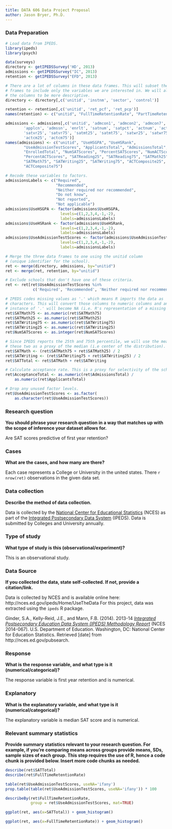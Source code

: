 ```yaml
---
title: DATA 606 Data Project Proposal
author: Jason Bryer, Ph.D.
---
```


### Data Preparation

```r
# Load data from IPEDS.
library(ipeds)
library(psych)

data(surveys)
directory <- getIPEDSSurvey('HD', 2013)
admissions <- getIPEDSSurvey("IC", 2013)
retention <- getIPEDSSurvey("EFD", 2013)

# There are a lot of columns in these data frames. This will subset the data 
# frames to include only the variables we are interested in. We will also rename 
# the columns to be more descriptive.
directory <- directory[,c('unitid', 'instnm', 'sector', 'control')]

retention <- retention[,c('unitid', 'ret_pcf', 'ret_pcp')]
names(retention) <- c("unitid", "FullTimeRetentionRate", "PartTimeRetentionRate")

admissions <- admissions[,c('unitid', 'admcon1', 'admcon2', 'admcon7', 
		'applcn', 'admssn',	'enrlt', 'satnum', 'satpct', 'actnum', 'actpct', 
		'satvr25', 'satvr75', 'satmt25', 'satmt75', 'satwr25', 'satwr75', 
		'actcm25', 'actcm75')]
names(admissions) <- c("unitid", "UseHSGPA", "UseHSRank", 
		"UseAdmissionTestScores", "ApplicantsTotal", "AdmissionsTotal",  
		"EnrolledTotal", "NumSATScores", "PercentSATScores", "NumACTScores", 
		"PercentACTScores", "SATReading25", "SATReading75", "SATMath25", 
		"SATMath75", "SATWriting25", "SATWriting75", "ACTComposite25", 
		"ACTComposite75")

# Recode these variables to factors.
admissionsLabels <- c("Required", 
					  "Recommended", 
					  "Neither required nor recommended", 
					  "Do not know", 
					  "Not reported", 
					  "Not applicable")
admissions$UseHSGPA <- factor(admissions$UseHSGPA, 
						levels=c(1,2,3,4,-1,-2), 
						labels=admissionsLabels)
admissions$UseHSRank <- factor(admissions$UseHSRank, 
						levels=c(1,2,3,4,-1,-2), 
						labels=admissionsLabels)
admissions$UseAdmissionTestScores <- factor(admissions$UseAdmissionTestScores, 
						levels=c(1,2,3,4,-1,-2), 
						labels=admissionsLabels)

# Merge the three data frames to one using the unitid column 
# (unique identifier for the school).
ret <- merge(directory, admissions, by="unitid")
ret <- merge(ret, retention, by="unitid")

# Exclude schools that don't have one of these criteria.
ret <- ret[ret$UseAdmissionTestScores %in% 
		   	c('Required', 'Recommended', 'Neither required nor recommended'),] 

# IPEDS codes missing values as '.' which means R imports the data as 
# characters. This will convert those columns to numeric columns and any 
# instance of '.' will become NA (i.e. R's representation of a missing value).
ret$SATMath75 <- as.numeric(ret$SATMath75)
ret$SATMath25 <- as.numeric(ret$SATMath25)
ret$SATWriting75 <- as.numeric(ret$SATWriting75)
ret$SATWriting25 <- as.numeric(ret$SATWriting25)
ret$NumSATScores <- as.integer(ret$NumSATScores)

# Since IPEDS reports the 25th and 75th percentile, we will use the mean of 
# these two as a proxy of the median (i.e center of the distribution).
ret$SATMath <- (ret$SATMath75 + ret$SATMath25) / 2
ret$SATWriting <- (ret$SATWriting75 + ret$SATWriting25) / 2
ret$SATTotal <- ret$SATMath + ret$SATWriting

# Calculate acceptance rate. This is a proxy for selectivity of the school.
ret$AcceptanceTotal <- as.numeric(ret$AdmissionsTotal) / 
	as.numeric(ret$ApplicantsTotal)

# Drop any unused factor levels.
ret$UseAdmissionTestScores <- as.factor(
	as.character(ret$UseAdmissionTestScores))
```


### Research question 

**You should phrase your research question in a way that matches up with the scope of inference your dataset allows for.**

Are SAT scores predictive of first year retention?


### Cases 

**What are the cases, and how many are there?**

Each case represents a College or University in the united states. There `r nrow(ret)` observations in the given data set.


### Data collection 

**Describe the method of data collection.**

Data is collected by the [National Center for Educational Statistics](http://nces.ed.gov//) (NCES) as part of the [Integrated Postsecondary Data System](http://nces.ed.gov/ipeds/) (IPEDS). Data is submitted by Colleges and University annually.


### Type of study 

**What type of study is this (observational/experiment)?**

This is an observational study.


### Data Source 

**If you collected the data, state self-collected. If not, provide a citation/link.**

Data is collected by NCES and is available online here: http://nces.ed.gov/ipeds/Home/UseTheData For this project, data was extracted using the `ipeds` R package.

Ginder, S.A., Kelly-Reid, J.E., and Mann, F.B. (2014). 2013-14 [*Integrated Postsecondary Education Data System (IPEDS)
Methodology Report*](http://nces.ed.gov/pubs2014/2014067.pdf) (NCES 2014-067). U.S. Department of Education. Washington, DC: National Center for Education Statistics. Retrieved [date] from http://nces.ed.gov/pubsearch.


### Response 

**What is the response variable, and what type is it (numerical/categorical)?**

The response variable is first year retention and is numerical.


### Explanatory 

**What is the explanatory variable, and what type is it (numerical/categorical)?**

The explanatory variable is median SAT score and is numerical.


### Relevant summary statistics 

**Provide summary statistics relevant to your research question. For example, if you’re comparing means across groups provide means, SDs, sample sizes of each group. This step requires the use of R, hence a code chunk is provided below. Insert more code chunks as needed.**

```r
describe(ret$SATTotal)
describe(ret$FullTimeRetentionRate)

table(ret$UseAdmissionTestScores, useNA='ifany')
prop.table(table(ret$UseAdmissionTestScores, useNA='ifany')) * 100

describeBy(ret$FullTimeRetentionRate, 
		   group = ret$UseAdmissionTestScores, mat=TRUE)
```

```r
ggplot(ret, aes(x=SATTotal)) + geom_histogram()
```

```r
ggplot(ret, aes(x=FullTimeRetentionRate)) + geom_histogram()
```

